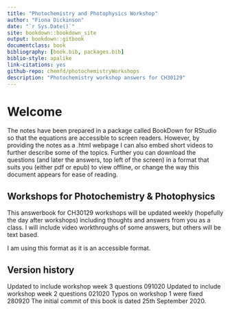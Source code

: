 ```yaml
--- 
title: "Photochemistry and Photophysics Workshop"
author: "Fiona Dickinson"
date: "`r Sys.Date()`"
site: bookdown::bookdown_site
output: bookdown::gitbook
documentclass: book
bibliography: [book.bib, packages.bib]
biblio-style: apalike
link-citations: yes
github-repo: chemfd/photochemistryWorkshops
description: "Photochemistry workshop answers for CH30129"
---
```

# Welcome {-}

The notes have been prepared in a package called BookDown for RStudio so that the equations are accessible to screen readers. However, by providing the notes as a .html webpage I can also embed short videos to further describe some of the topics. Further you can download the questions (and later the answers, top left of the screen) in a format that suits you (either pdf or epub) to view offline, or change the way this document appears for ease of reading.

## Workshops for Photochemistry & Photophysics {-}

This answerbook for CH30129 workshops will be updated weekly (hopefully the day after workshops) including thoughts and answers from you as a class. I will include video workthroughs of some answers, but others will be text based.

I am using this format as it is an accessible format.

## Version history {-}

Updated to include workshop week 3 questions 091020
Updated to include workshop week 2 questions 021020
Typos on workshop 1 were fixed 280920
The initial commit of this book is dated 25th September 2020.

